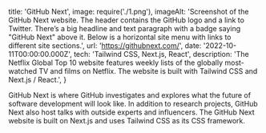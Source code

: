   title: 'GitHub Next',
  image: require('./1.png'),
  imageAlt: 'Screenshot of the GitHub Next website. The header contains the GitHub logo and a link to Twitter. There’s a big headline and text paragraph with a badge saying "GitHub Next" above it. Below is a horizontal site menu with links to different site sections.',
  url: 'https://githubnext.com/',
  date: '2022-10-11T00:00:00.000Z',
  tech: 'Tailwind CSS, Next.js, React',
  description: 'The Netflix Global Top 10 website features weekly lists of the globally most-watched TV and films on Netflix. The website is built with Tailwind CSS and Next.js / React.',
}

<Intro title="Researching the future of software development at GitHub">

GitHub Next is where GitHub investigates and explores what the future of software development will look like. In addition to research projects, GitHub Next also host talks with outside experts and influencers. The GitHub Next website is built on Next.js and uses Tailwind CSS as its CSS framework.

</Intro>
